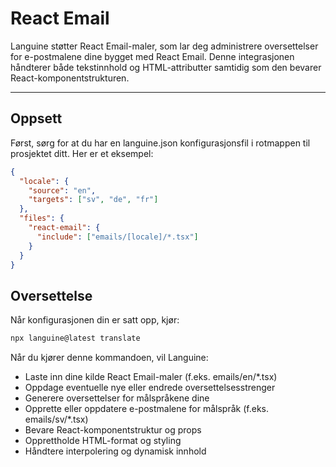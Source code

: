 # React Email

Languine støtter React Email-maler, som lar deg administrere oversettelser for e-postmalene dine bygget med React Email. Denne integrasjonen håndterer både tekstinnhold og HTML-attributter samtidig som den bevarer React-komponentstrukturen.

---

## Oppsett

Først, sørg for at du har en languine.json konfigurasjonsfil i rotmappen til prosjektet ditt. Her er et eksempel:

```json
{
  "locale": {
    "source": "en",
    "targets": ["sv", "de", "fr"]
  },
  "files": {
    "react-email": {
      "include": ["emails/[locale]/*.tsx"]
    }
  }
}
```

## Oversettelse

Når konfigurasjonen din er satt opp, kjør:

```bash
npx languine@latest translate
```

Når du kjører denne kommandoen, vil Languine:

- Laste inn dine kilde React Email-maler (f.eks. emails/en/*.tsx)
- Oppdage eventuelle nye eller endrede oversettelsesstrenger
- Generere oversettelser for målspråkene dine
- Opprette eller oppdatere e-postmalene for målspråk (f.eks. emails/sv/*.tsx)
- Bevare React-komponentstruktur og props
- Opprettholde HTML-format og styling
- Håndtere interpolering og dynamisk innhold
